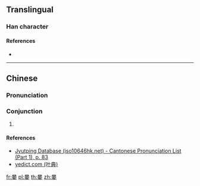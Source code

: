 ==Translingual==

===Han character===
{{Han char|rn=30|rad=口|as=11|sn=14|four=|canj=RCMWV|ids=⿱只要}}

====References====
* {{Han ref|kx=0206.201|hdz=10677.140|uh=5626|ud=22054}}

----

==Chinese==
{{zh-forms}}

===Pronunciation===
{{zh-pron
|m=jiào
|c=ziu3
|h=pfs=
|md=
|mn=
|w=
|mc=y
|oc=y
|cat=conj
}}

===Conjunction===
{{zh-con}}

# {{cx|dialectal|lang=zh}} {{contraction of|只要|lang=zh}}

====References====
* [http://www.iso10646hk.net/jp/document/download.jsp Jyutping Database (iso10646hk.net) - Cantonese Pronunciation List (Part 1), p. 83]
* [http://yedict.com/htm/56/5626.htm yedict.com (叶典)]

[[fr:嘦]]
[[pl:嘦]]
[[th:嘦]]
[[zh:嘦]]